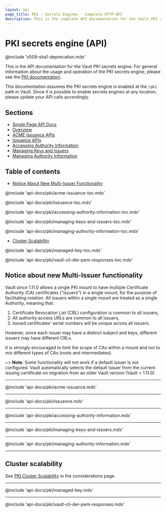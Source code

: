 ```yaml
---
layout: api
page_title: PKI - Secrets Engines - Complete HTTP API
description: This is the complete API documentation for the Vault PKI secrets engine.
---
```


# PKI secrets engine (API)

@include 'x509-sha1-deprecation.mdx'

This is the API documentation for the Vault PKI secrets engine. For general
information about the usage and operation of the PKI secrets engine, please see
the [PKI documentation](/vault/docs/secrets/pki).

This documentation assumes the PKI secrets engine is enabled at the `/pki` path
in Vault. Since it is possible to enable secrets engines at any location, please
update your API calls accordingly.

## Sections

- [Single Page API Docs](/vault/api-docs/secret/pki)
- [Overview](/vault/api-docs/secret/pki/overview)
- [ACME Issuance APIs](/vault/api-docs/secret/pki/acme-issuance)
- [Issuance APIs](/vault/api-docs/secret/pki/issuance)
- [Accessing Authority Information](/vault/api-docs/secret/pki/accessing-authority-information)
- [Managing Keys and Issuers](/vault/api-docs/secret/pki/managing-keys-and-issuers)
- [Managing Authority Information](/vault/api-docs/secret/pki/managing-authority-information)

## Table of contents

- [Notice About New Multi-Issuer Functionality](#notice-about-new-multi-issuer-functionality)

@include 'api-docs/pki/acme-issuance-toc.mdx'

@include 'api-docs/pki/issuance-toc.mdx'

@include 'api-docs/pki/accessing-authority-information-toc.mdx'

@include 'api-docs/pki/managing-keys-and-issuers-toc.mdx'

@include 'api-docs/pki/managing-authority-information-toc.mdx'

- [Cluster Scalability](#cluster-scalability)

@include 'api-docs/pki/managed-key-toc.mdx'

@include 'api-docs/pki/vault-cli-der-pem-responses-toc.mdx'

## Notice about new Multi-Issuer functionality

Vault since 1.11.0 allows a single PKI mount to have multiple Certificate
Authority (CA) certificates ("issuers") in a single mount, for the purpose
of facilitating rotation. All issuers within a single mount are treated as a
single Authority, meaning that:

 1. Certificate Revocation List (CRL) configuration is common to all issuers,
 2. All authority access URLs are common to all issuers,
 3. Issued certificates' serial numbers will be unique across all issuers.

However, since each issuer may have a distinct subject and keys, different
issuers may have different CRLs.

It is _strongly_ encouraged to limit the scope of CAs within a mount and not
to mix different types of CAs (roots and intermediates).

~> **Note**: Some functionality will not work if a default issuer is not
   configured. Vault automatically selects the default issuer from the
   current issuing certificate on migration from an older Vault version
   (Vault < 1.11.0).

---

@include 'api-docs/pki/acme-issuance.mdx'

---

@include 'api-docs/pki/issuance.mdx'

---

@include 'api-docs/pki/accessing-authority-information.mdx'

---

@include 'api-docs/pki/managing-keys-and-issuers.mdx'

---

@include 'api-docs/pki/managing-authority-information.mdx'

---

## Cluster scalability

See [PKI Cluster Scalability](/vault/docs/secrets/pki/considerations#cluster-scalability) in the considerations page.

---

@include 'api-docs/pki/managed-key.mdx'

---

@include 'api-docs/pki/vault-cli-der-pem-responses.mdx'

